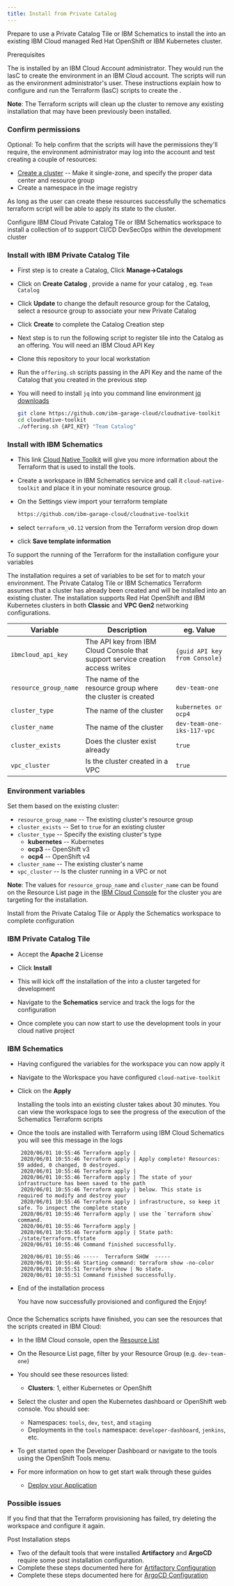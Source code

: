 ```yaml
---
title: Install from Private Catalog
---
```



Prepare to use a Private Catalog Tile or IBM Schematics to install the <Globals name="longName" /> into an existing IBM Cloud managed Red Hat OpenShift or IBM Kubernetes cluster.

<Tabs>

<Tab label="Prerequisites">

<PageDescription>

Prerequisites

</PageDescription>

The <Globals name="shortName" /> is installed by an IBM Cloud Account administrator. They would run the IasC to create the environment in an IBM Cloud account. The scripts will run as the environment administrator's user. These instructions explain how to configure and run the Terraform (IasC) scripts to create the <Globals name="env" />.

<InlineNotification>

**Note**: The Terraform scripts will clean up the cluster to remove any existing installation that may have been previously been installed.

</InlineNotification>

### Confirm permissions

Optional: To help confirm that the scripts will have the permissions they'll require, the environment administrator may log into the account and test creating a couple of resources:
- [Create a cluster](https://cloud.ibm.com/kubernetes/catalog/cluster/create) -- Make it single-zone, and specify the proper data center and resource group
- Create a namespace in the image registry

As long as the user can create these resources successfully the schematics terraform script will be able to apply its state to the cluster.

</Tab>

<Tab label="Install">

<PageDescription>

Configure IBM Cloud Private Catalog Tile or IBM Schematics workspace to install a collection of <Globals name="shortName" /> to support CI/CD DevSecOps within the development cluster

</PageDescription>

### Install with IBM Private Catalog Tile

<p></p>

- First step is to create a Catalog, Click **Manage->Catalogs**
- Click on **Create Catalog** , provide a name for your catalog , eg. `Team Catalog`
- Click **Update** to change the default resource group for the Catalog, select a resource group to associate your new Private Catalog
- Click **Create** to complete the Catalog Creation step

- Next step is to run the following script to register <Globals name="shortName" />
 tile into the Catalog as an offering. You will need an IBM Cloud API Key

- Clone this repository to your local workstation
- Run the `offering.sh` scripts passing in the API Key and the name of the
 Catalog that you created in the previous step
- You will need to install `jq` into you command line environment [jq downloads](https://stedolan.github.io/jq/download/)

    ```bash
    git clone https://github.com/ibm-garage-cloud/cloudnative-toolkit
    cd cloudnative-toolkit
    ./offering.sh {API_KEY} "Team Catalog"
    ```

### Install with IBM Schematics

<p></p>

- This link [Cloud Native Toolkit](https://github.com/ibm-garage-cloud/cloudnative-toolkit)
will give you more information about the Terraform that is used to install the tools.

- Create a workspace in IBM Schematics service and call it `cloud-native-toolkit` and place it in your nominate resource group.

- On the Settings view import your terraform template
    ```bash
    https://github.com/ibm-garage-cloud/cloudnative-toolkit
    ```
- select `terraform_v0.12` version from the Terraform version drop down
- click **Save template information**

</Tab>

<Tab label="Variables">

<PageDescription>

To support the running of the Terraform for the <Globals name="shortName" /> installation configure your variables

</PageDescription>

The installation requires a set of variables to be set for to match your environment.  The Private Catalog Tile or IBM Schematics Terraform assumes that a cluster has already been created and <Globals name="shortName" /> will be installed into an existing cluster. The installation supports Red Hat OpenShift and IBM Kubernetes clusters in both **Classic** and **VPC Gen2** networking configurations.

| **Variable**   | **Description**  | **eg. Value**  |
|---|---|---|
| `ibmcloud_api_key` | The API key from IBM Cloud Console that support service creation access writes  | `{guid API key from Console}`  |
|  `resource_group_name` | The name of the resource group where the cluster is created  | `dev-team-one`  |
|  `cluster_type`       |  The name of the cluster |  `kubernetes or ocp4` |
|  `cluster_name`       |  The name of the cluster |  `dev-team-one-iks-117-vpc` |
|  `cluster_exists`     |  Does the cluster exist already | `true`  |
|  `vpc_cluster`        | Is the cluster created in a VPC  | `true`  |

### Environment variables

Set them based on the existing cluster:
- `resource_group_name` -- The existing cluster's resource group
- `cluster_exists` -- Set to `true` for an existing cluster
- `cluster_type` -- Specify the existing cluster's type
    - **kubernetes** -- Kubernetes
    - **ocp3** -- OpenShift v3
    - **ocp4** -- OpenShift v4
- `cluster_name` -- The existing cluster's name
- `vpc_cluster` -- Is the cluster running in a VPC or not

<p/>

<InlineNotification>

**Note**: The values for `resource_group_name` and `cluster_name` can be found on the Resource List page in the [IBM Cloud Console](https://cloud.ibm.com/resources) for the cluster you are targeting for the installation.

</InlineNotification>

</Tab>

<Tab label="Apply">

<PageDescription>

Install from the Private Catalog Tile or Apply the Schematics workspace to complete configuration

</PageDescription>

### IBM Private Catalog Tile

<p></p>

- Accept the **Apache 2** License

- Click **Install**

- This will kick off the installation of the <Globals name="shortName" /> into a cluster targeted for development

- Navigate to the **Schematics** service and track the logs for the configuration

- Once complete you can now start to use the development tools in your cloud native project

### IBM Schematics

<p></p>

- Having configured the variables for the workspace you can now apply it

- Navigate to the Workspace you have configured `cloud-native-toolkit`
- Click on the **Apply**

    Installing the tools into an existing cluster takes about 30 minutes. You can view the workspace logs to see the progress of the execution of the Schematics Terraform scripts

- Once the tools are installed with Terraform using IBM Cloud Schematics you will see this message in the logs
    ```
     2020/06/01 10:55:46 Terraform apply |
     2020/06/01 10:55:46 Terraform apply | Apply complete! Resources: 59 added, 0 changed, 0 destroyed.
     2020/06/01 10:55:46 Terraform apply |
     2020/06/01 10:55:46 Terraform apply | The state of your infrastructure has been saved to the path
     2020/06/01 10:55:46 Terraform apply | below. This state is required to modify and destroy your
     2020/06/01 10:55:46 Terraform apply | infrastructure, so keep it safe. To inspect the complete state
     2020/06/01 10:55:46 Terraform apply | use the `terraform show` command.
     2020/06/01 10:55:46 Terraform apply |
     2020/06/01 10:55:46 Terraform apply | State path: ./state/terraform.tfstate
     2020/06/01 10:55:46 Command finished successfully.

     2020/06/01 10:55:46 -----  Terraform SHOW  -----
     2020/06/01 10:55:46 Starting command: terraform show -no-color
     2020/06/01 10:55:51 Terraform show | No state.
     2020/06/01 10:55:51 Command finished successfully.
     ```

- End of the installation process

    <InlineNotification kind="success">

    You have now successfully provisioned and configured the <Globals name="shortName" /> Enjoy!

    </InlineNotification>

### <Globals name="env" />



Once the Schematics scripts have finished, you can see the resources that the scripts created in IBM Cloud:
- In the IBM Cloud console, open the [Resource List](https://cloud.ibm.com/docs/overview?topic=overview-ui#dashboardview "Managing resources in the resource list")
- On the Resource List page, filter by your Resource Group (e.g. `dev-team-one`)
- You should see these resources listed:
    - **Clusters**: 1, either Kubernetes or OpenShift
- Select the cluster and open the Kubernetes dashboard or OpenShift web console. You should see:
    - Namespaces: `tools`, `dev`, `test`, and `staging`
    - Deployments in the `tools` namespace: `developer-dashboard`, `jenkins`, etc.


- To get started open the Developer Dashboard or navigate to the tools using the OpenShift Tools menu.

- For more information on how to get start walk through these guides
    - [Deploy your Application](getting-started/deploy-app)

### Possible issues

If you find that that the Terraform provisioning has failed, try deleting the workspace and configure it again.

</Tab>

<Tab label="Post Install">

<PageDescription>

Post Installation steps

</PageDescription>

- Two of the default tools that were installed **Artifactory** and **ArgoCD** require some post installation configuration.
- Complete these steps documented here for [Artifactory Configuration](artifactory-setup)
- Complete these steps documented here for [ArgoCD Configuration](argocd-setup)

</Tab>

</Tabs>
